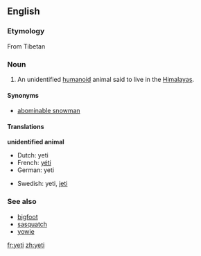 ==English==

===Etymology===
From Tibetan

===Noun===
{{en-noun-reg}}

# An unidentified [[humanoid]] animal said to live in the [[Himalayas]].

====Synonyms====
*[[abominable snowman]]

====Translations====
'''unidentified animal'''
{{top}}
*Dutch: yeti
*French: [[yéti]] {{m}}
*German: yeti {{m}}
{{mid}}
*Swedish: yeti, [[jeti]]
{{bottom}}

===See also===
*[[bigfoot]]
*[[sasquatch]]
*[[yowie]]

[[fr:yeti]]
[[zh:yeti]]